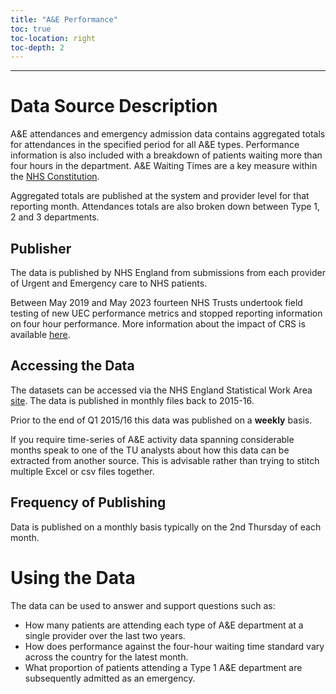 ```yaml
---
title: "A&E Performance"
toc: true
toc-location: right
toc-depth: 2
---
```


***

# Data Source Description

A&E attendances and emergency admission data contains aggregated totals for attendances in the specified period for all A&E types. Performance information is also included with a breakdown of patients waiting more than four hours in the department. A&E Waiting Times are a key measure within the [NHS Constitution](https://www.gov.uk/government/publications/the-nhs-constitution-for-england/the-nhs-constitution-for-england).

Aggregated totals are published at the system and provider level for that reporting month. Attendances totals are also broken down between Type 1, 2 and 3 departments.

## Publisher

The data is published by NHS England from submissions from each provider of Urgent and Emergency care to NHS patients.

::: {.callout-warning}

Between May 2019 and May 2023 fourteen NHS Trusts undertook field testing of new UEC performance metrics and stopped reporting information on four hour performance. More information about the impact of CRS is available [here](https://www.england.nhs.uk/statistics/wp-content/uploads/sites/2/2023/07/Impact-of-CRS-on-national-AE-timeseries.pdf).

:::

## Accessing the Data

The datasets can be accessed via the NHS England Statistical Work Area [site](https://www.england.nhs.uk/statistics/statistical-work-areas/ae-waiting-times-and-activity/). The data is published in monthly files back to 2015-16.

::: {.callout-warning}

Prior to the end of Q1 2015/16 this data was published on a **weekly** basis.

:::

If you require time-series of A&E activity data spanning considerable months speak to one of the TU analysts about how this data can be extracted from another source. This is advisable rather than trying to stitch multiple Excel or csv files together.

## Frequency of Publishing

Data is published on a monthly basis typically on the 2nd Thursday of each month.

# Using the Data

The data can be used to answer and support questions such as:

-   How many patients are attending each type of A&E department at a single provider over the last two years.
-   How does performance against the four-hour waiting time standard vary across the country for the latest month.
-   What proportion of patients attending a Type 1 A&E department are subsequently admitted as an emergency.
